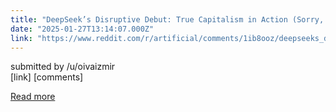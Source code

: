 ```yaml
---
title: "DeepSeek’s Disruptive Debut: True Capitalism in Action (Sorry, Trillion-Dollar Oligarchs)"
date: "2025-01-27T13:14:07.000Z"
link: "https://www.reddit.com/r/artificial/comments/1ib8ooz/deepseeks_disruptive_debut_true_capitalism_in/"
---
```


submitted by    /u/oivaizmir  
 [link]   [comments]

[Read more](https://www.reddit.com/r/artificial/comments/1ib8ooz/deepseeks_disruptive_debut_true_capitalism_in/)
